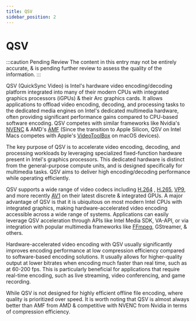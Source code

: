 ```yaml
---
title: QSV
sidebar_position: 2
---
```


# QSV

:::caution Pending Review
The content in this entry may not be entirely accurate, & is pending further review to assess the quality of the information.
:::

QSV (QuickSync Video) is Intel's hardware video encoding/decoding platform integrated into many of their modern CPUs with integrated graphics processors (iGPUs) & their Arc graphics cards. It allows applications to offload video encoding, decoding, and processing tasks to the dedicated media engines on Intel's dedicated multimedia hardware, often providing significant performance gains compared to CPU-based software encoding. QSV competes with similar frameworks like Nvidia's [NVENC](./nvenc.mdx) & AMD's [AMF](./amf.mdx) (Since the transition to Apple Silicon, QSV on Intel Macs competes with Apple's [VideoToolBox](./videotoolbox.mdx) on macOS devices).

The key purpose of QSV is to accelerate video encoding, decoding, and processing workloads by leveraging specialized fixed-function hardware present in Intel's graphics processors. This dedicated hardware is distinct from the general-purpose compute units, and is designed specifically for multimedia tasks. QSV aims to deliver high encoding/decoding performance while operating efficiently.

QSV supports a wide range of video codecs including [H.264](../video/AVC.mdx) , [H.265](../video/HEVC.mdx), [VP9](../video/VP9.mdx), and more recently [AV1](../video/AV1.mdx) on their latest discrete & integrated GPUs. A major advantage of QSV is that it is ubiquitous on most modern Intel CPUs with integrated graphics, making hardware-accelerated video encoding accessible across a wide range of systems. Applications can easily leverage QSV acceleration through APIs like Intel Media SDK, VA-API, or via integration with popular multimedia frameworks like [FFmpeg](../utilities/ffmpeg.mdx), GStreamer, & others.

Hardware-accelerated video encoding with QSV usually significantly improves encoding performance at low compression efficiency compared to software-based encoding solutions. It usually allows for higher-quality output at lower bitrates when encoding much faster than real time, such as at 60-200 fps. This is particularly beneficial for applications that require real-time encoding, such as live streaming, video conferencing, and game recording.

While QSV is not designed for highly efficient offline file encoding, where quality is prioritized over speed. It is worth noting that QSV is almost always better than AMF from AMD & competitive with NVENC from Nvidia in terms of compression efficiency.
